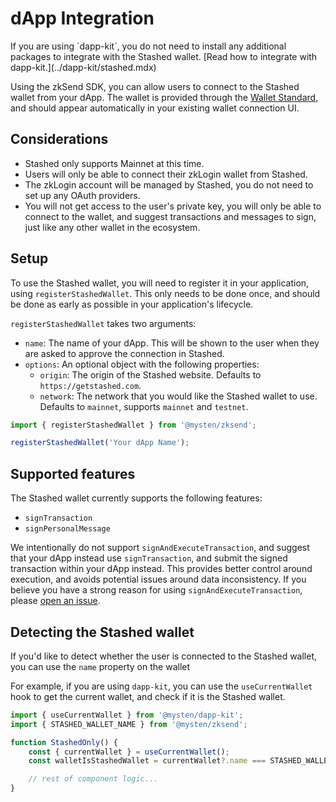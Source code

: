 
# dApp Integration

<Callout type="info">
	If you are using `dapp-kit`, you do not need to install any additional packages to integrate with
	the Stashed wallet. [Read how to integrate with dapp-kit.](../dapp-kit/stashed.mdx)
</Callout>

Using the zkSend SDK, you can allow users to connect to the Stashed wallet from your dApp. The
wallet is provided through the [Wallet Standard](https://docs.ika.io/standards/wallet-standard), and
should appear automatically in your existing wallet connection UI.

## Considerations

- Stashed only supports Mainnet at this time.
- Users will only be able to connect their zkLogin wallet from Stashed.
- The zkLogin account will be managed by Stashed, you do not need to set up any OAuth providers.
- You will not get access to the user's private key, you will only be able to connect to the wallet,
  and suggest transactions and messages to sign, just like any other wallet in the ecosystem.

## Setup

To use the Stashed wallet, you will need to register it in your application, using
`registerStashedWallet`. This only needs to be done once, and should be done as early as possible in
your application's lifecycle.

`registerStashedWallet` takes two arguments:

- `name`: The name of your dApp. This will be shown to the user when they are asked to approve the
  connection in Stashed.
- `options`: An optional object with the following properties:
  - `origin`: The origin of the Stashed website. Defaults to `https://getstashed.com`.
  - `network`: The network that you would like the Stashed wallet to use. Defaults to `mainnet`,
    supports `mainnet` and `testnet`.

```ts
import { registerStashedWallet } from '@mysten/zksend';

registerStashedWallet('Your dApp Name');
```

## Supported features

The Stashed wallet currently supports the following features:

- `signTransaction`
- `signPersonalMessage`

We intentionally do not support `signAndExecuteTransaction`, and suggest that your dApp instead use
`signTransaction`, and submit the signed transaction within your dApp instead. This provides better
control around execution, and avoids potential issues around data inconsistency. If you believe you
have a strong reason for using `signAndExecuteTransaction`, please
[open an issue](https://github.com/MystenLabs/sui/issues/new/choose).

## Detecting the Stashed wallet

If you'd like to detect whether the user is connected to the Stashed wallet, you can use the `name`
property on the wallet

For example, if you are using `dapp-kit`, you can use the `useCurrentWallet` hook to get the current
wallet, and check if it is the Stashed wallet.

```ts
import { useCurrentWallet } from '@mysten/dapp-kit';
import { STASHED_WALLET_NAME } from '@mysten/zksend';

function StashedOnly() {
	const { currentWallet } = useCurrentWallet();
	const walletIsStashedWallet = currentWallet?.name === STASHED_WALLET_NAME;

	// rest of component logic...
}
```
